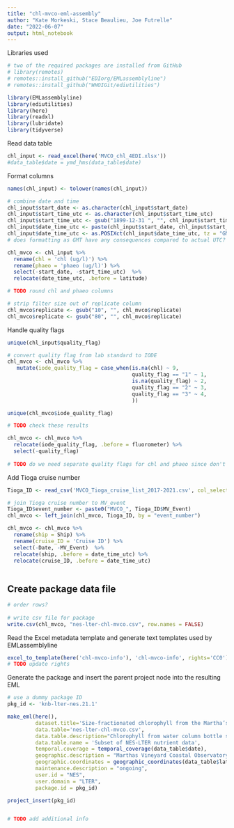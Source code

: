 ```yaml
---
title: "chl-mvco-eml-assembly"
author: "Kate Morkeski, Stace Beaulieu, Joe Futrelle"
date: "2022-06-07"
output: html_notebook
---
```


Libraries used

```r
# two of the required packages are installed from GitHub
# library(remotes)
# remotes::install_github("EDIorg/EMLassemblyline")
# remotes::install_github("WHOIGit/ediutilities")

library(EMLassemblyline)
library(ediutilities)
library(here)
library(readxl)
library(lubridate)
library(tidyverse)

```

Read data table

```r

chl_input <- read_excel(here('MVCO_chl_4EDI.xlsx')) 
#data_table$date = ymd_hms(data_table$date)

```

Format columns

```r

names(chl_input) <- tolower(names(chl_input))

# combine date and time
chl_input$start_date <- as.character(chl_input$start_date) 
chl_input$start_time_utc <- as.character(chl_input$start_time_utc)
chl_input$start_time_utc <- gsub("1899-12-31 ", "", chl_input$start_time_utc)
chl_input$date_time_utc <- paste(chl_input$start_date, chl_input$start_time_utc)
chl_input$date_time_utc <- as.POSIXct(chl_input$date_time_utc, tz = "GMT", format="%Y-%m-%d %H:%M:%OS")
# does formatting as GMT have any consequences compared to actual UTC?

chl_mvco <- chl_input %>%
  rename(chl = 'chl (ug/l)') %>%
  rename(phaeo = 'phaeo (ug/l)') %>%
  select(-start_date, -start_time_utc)  %>%
  relocate(date_time_utc, .before = latitude)

# TODO round chl and phaeo columns

# strip filter size out of replicate column
chl_mvco$replicate <- gsub("10", "", chl_mvco$replicate)
chl_mvco$replicate <- gsub("80", "", chl_mvco$replicate)

```

Handle quality flags

```r

unique(chl_input$quality_flag)

# convert quality flag from lab standard to IODE 
chl_mvco <- chl_mvco %>%
   mutate(iode_quality_flag = case_when(is.na(chl) ~ 9,
                                        quality_flag == "1" ~ 1,
                                        is.na(quality_flag) ~ 2,
                                        quality_flag == "2" ~ 3,
                                        quality_flag == "3" ~ 4,
                                        ))

unique(chl_mvco$iode_quality_flag)

# TODO check these results 

chl_mvco <- chl_mvco %>%
  relocate(iode_quality_flag, .before = fluorometer) %>%
  select(-quality_flag) 
  
# TODO do we need separate quality flags for chl and phaeo since don't always have phaeo?   

```

Add Tioga cruise number

```r

Tioga_ID <- read_csv('MVCO_Tioga_cruise_list_2017-2021.csv', col_select = 1:4, show_col_types = FALSE) 

# join Tioga cruise number to MV_event 
Tioga_ID$event_number <- paste0("MVCO_", Tioga_ID$MV_Event)
chl_mvco <- left_join(chl_mvco, Tioga_ID, by = "event_number")

chl_mvco <- chl_mvco %>%
  rename(ship = Ship) %>%
  rename(cruise_ID = 'Cruise ID') %>%
  select(-Date, -MV_Event)  %>%
  relocate(ship, .before = date_time_utc) %>%
  relocate(cruise_ID, .before = date_time_utc)
 
```

## Create package data file

```r

# order rows?
  
# write csv file for package
write.csv(chl_mvco, "nes-lter-chl-mvco.csv", row.names = FALSE)

```

Read the Excel metadata template and generate text templates used by
EMLassemblyline

```r

excel_to_template(here('chl-mvco-info'), 'chl-mvco-info', rights='CC0')
# TODO update rights

```
Generate the package and insert the parent project node into the resulting EML

```r
# use a dummy package ID
pkg_id <- 'knb-lter-nes.21.1'

make_eml(here(),
         dataset.title='Size-fractionated chlorophyll from the Martha’s Vineyard Coastal Observatory (MVCO), ongoing since 2003 (NES-LTER since 2017)',
         data.table='nes-lter-chl-mvco.csv',
         data.table.description="Chlorophyll from water column bottle samples taken near the Martha's Vineyard Coastal Observatory",
         data.table.name = 'Subset of NES-LTER nutrient data',
         temporal.coverage = temporal_coverage(data_table$date),
         geographic.description = "Marthas Vineyard Coastal Observatory",
         geographic.coordinates = geographic_coordinates(data_table$latitude, data_table$longitude),
         maintenance.description = "ongoing",
         user.id = "NES",
         user.domain = "LTER",
         package.id = pkg_id)

project_insert(pkg_id)


# TODO add additional info
```
